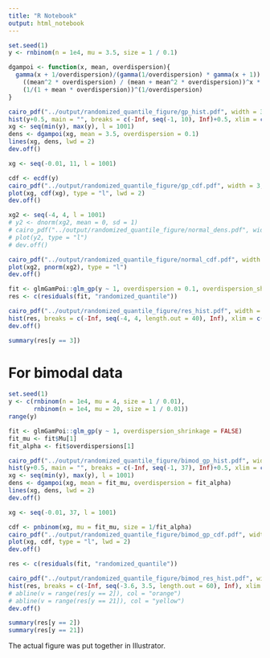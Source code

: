 ```yaml
---
title: "R Notebook"
output: html_notebook
---
```









```r
set.seed(1)
y <- rnbinom(n = 1e4, mu = 3.5, size = 1 / 0.1)
```

```r
dgampoi <- function(x, mean, overdispersion){
  gamma(x + 1/overdispersion)/(gamma(1/overdispersion) * gamma(x + 1)) * 
    ((mean^2 * overdispersion) / (mean + mean^2 * overdispersion))^x *
    (1/(1 + mean * overdispersion))^(1/overdispersion)
}

```


```r
cairo_pdf("../output/randomized_quantile_figure/gp_hist.pdf", width = 3, height = 3)
hist(y+0.5, main = "", breaks = c(-Inf, seq(-1, 10), Inf)+0.5, xlim = c(-1.1, 10.1), prob = TRUE)
xg <- seq(min(y), max(y), l = 1001)
dens <- dgampoi(xg, mean = 3.5, overdispersion = 0.1)
lines(xg, dens, lwd = 2)
dev.off()
```




```r
xg <- seq(-0.01, 11, l = 1001)

cdf <- ecdf(y)
cairo_pdf("../output/randomized_quantile_figure/gp_cdf.pdf", width = 3, height = 3)
plot(xg, cdf(xg), type = "l", lwd = 2)
dev.off()
```





```r
xg2 <- seq(-4, 4, l = 1001)
# y2 <- dnorm(xg2, mean = 0, sd = 1)
# cairo_pdf("../output/randomized_quantile_figure/normal_dens.pdf", width = 3, height = 3)
# plot(y2, type = "l")
# dev.off()

cairo_pdf("../output/randomized_quantile_figure/normal_cdf.pdf", width = 3, height = 3)
plot(xg2, pnorm(xg2), type = "l")
dev.off()
```



```r

fit <- glmGamPoi::glm_gp(y ~ 1, overdispersion = 0.1, overdispersion_shrinkage = FALSE)
res <- c(residuals(fit, "randomized_quantile"))

cairo_pdf("../output/randomized_quantile_figure/res_hist.pdf", width = 3, height = 3)
hist(res, breaks = c(-Inf, seq(-4, 4, length.out = 40), Inf), xlim = c(-4, 4), main = "")
dev.off()

```





```r
summary(res[y == 3])
```










# For bimodal data

```r
set.seed(1)
y <- c(rnbinom(n = 1e4, mu = 4, size = 1 / 0.01),
       rnbinom(n = 1e4, mu = 20, size = 1 / 0.01))
range(y)
```

```r
fit <- glmGamPoi::glm_gp(y ~ 1, overdispersion_shrinkage = FALSE)
fit_mu <- fit$Mu[1]
fit_alpha <- fit$overdispersions[1]
```



```r
cairo_pdf("../output/randomized_quantile_figure/bimod_gp_hist.pdf", width = 3, height = 3)
hist(y+0.5, main = "", breaks = c(-Inf, seq(-1, 37), Inf)+0.5, xlim = c(-1.1, 37.1), prob = TRUE)
xg <- seq(min(y), max(y), l = 1001)
dens <- dgampoi(xg, mean = fit_mu, overdispersion = fit_alpha)
lines(xg, dens, lwd = 2)
dev.off()
```




```r
xg <- seq(-0.01, 37, l = 1001)

cdf <- pnbinom(xg, mu = fit_mu, size = 1/fit_alpha)
cairo_pdf("../output/randomized_quantile_figure/bimod_gp_cdf.pdf", width = 3, height = 3)
plot(xg, cdf, type = "l", lwd = 2)
dev.off()
```






```r
res <- c(residuals(fit, "randomized_quantile"))

cairo_pdf("../output/randomized_quantile_figure/bimod_res_hist.pdf", width = 3, height = 3)
hist(res, breaks = c(-Inf, seq(-3.6, 3.5, length.out = 60), Inf), xlim = c(-4, 4), main = "")
# abline(v = range(res[y == 2]), col = "orange")
# abline(v = range(res[y == 21]), col = "yellow")
dev.off()

```





```r
summary(res[y == 2])
summary(res[y == 21])
```


The actual figure was put together in Illustrator.















